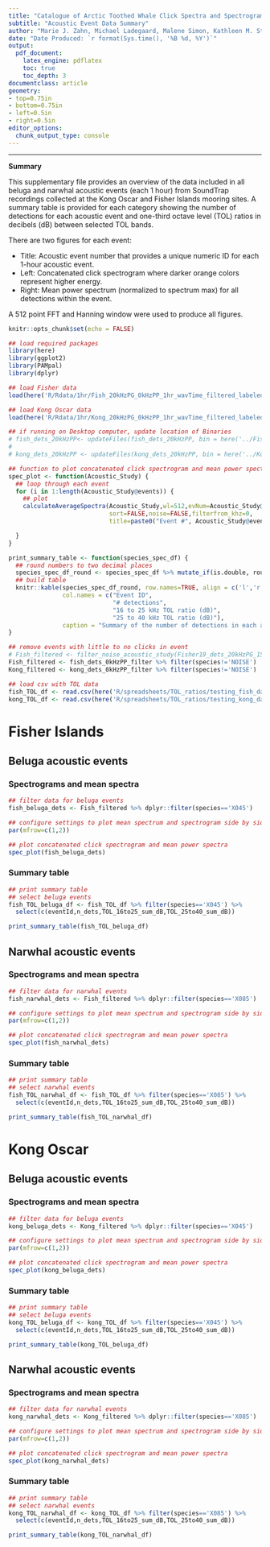 ```yaml
---
title: "Catalogue of Arctic Toothed Whale Click Spectra and Spectrograms from SoundTrap Recordings"
subtitle: "Acoustic Event Data Summary"
author: "Marie J. Zahn, Michael Ladegaard, Malene Simon, Kathleen M. Stafford, Taiki Sakai, Kristin L. Laidre"
date: "Date Produced: `r format(Sys.time(), '%B %d, %Y')`"
output:
  pdf_document: 
    latex_engine: pdflatex
    toc: true
    toc_depth: 3
documentclass: article
geometry:
- top=0.75in
- bottom=0.75in
- left=0.5in
- right=0.5in
editor_options: 
  chunk_output_type: console
---
```


***

**Summary**

This supplementary file provides an overview of the data included in all beluga and narwhal acoustic events (each 1 hour) from SoundTrap recordings collected at the Kong Oscar and Fisher Islands mooring sites. A summary table is provided for each category showing the number of detections for each acoustic event and one-third octave level (TOL) ratios in decibels (dB) between selected TOL bands.

There are two figures for each event:

- Title: Acoustic event number that provides a unique numeric ID for each 1-hour acoustic event.
- Left: Concatenated click spectrogram where darker orange colors represent higher energy.
- Right: Mean power spectrum (normalized to spectrum max) for all detections within the event.

A 512 point FFT and Hanning window were used to produce all figures.

```r
knitr::opts_chunk$set(echo = FALSE)
```

```r
## load required packages
library(here)
library(ggplot2)
library(PAMpal)
library(dplyr)
```

```r
## load Fisher data
load(here('R/Rdata/1hr/Fish_20kHzPG_0kHzPP_1hr_wavTime_filtered_labeled.rdata'))

## load Kong Oscar data
load(here('R/Rdata/1hr/Kong_20kHzPG_0kHzPP_1hr_wavTime_filtered_labeled.rdata'))

```

```r
## if running on Desktop computer, update location of Binaries
# fish_dets_20kHzPP<- updateFiles(fish_dets_20kHzPP, bin = here('../Fisher/Binaries'), db = here('../Fisher/PAM20209_Zahn_narluga_fisher.sqlite3'))
# 
# kong_dets_20kHzPP <- updateFiles(kong_dets_20kHzPP, bin = here('../Kong_Oscar/Binaries'), db = here('../Kong_Oscar/PAM20209_Zahn_narluga_kong.sqlite3'))
```

```r
## function to plot concatenated click spectrogram and mean power spectrum for each acoustic event
spec_plot <- function(Acoustic_Study) {
  ## loop through each event
  for (i in 1:length(Acoustic_Study@events)) {
    ## plot
    calculateAverageSpectra(Acoustic_Study,wl=512,evNum=Acoustic_Study@events[[i]]@id,
                            sort=FALSE,noise=FALSE,filterfrom_khz=0,
                            title=paste0("Event #", Acoustic_Study@events[[i]]@id),norm=TRUE)

  }
}
```

```r
print_summary_table <- function(species_spec_df) {
  ## round numbers to two decimal places
  species_spec_df_round <- species_spec_df %>% mutate_if(is.double, round, 2)
  ## build table
  knitr::kable(species_spec_df_round, row.names=TRUE, align = c('l','r','r','r'),
               col.names = c("Event ID",
                             "# detections",
                             "16 to 25 kHz TOL ratio (dB)",
                             "25 to 40 kHz TOL ratio (dB)"),
               caption = "Summary of the number of detections in each acoustic event with unique ID's and the TOL ratio between the (1) 16 and 25 kHz, and (2) 25 and 40 kHz TOL bands.")
}

```

```r
## remove events with little to no clicks in event
# Fish_filtered <- filter_noise_acoustic_study(Fisher19_dets_20kHzPG_15kHzPP)
Fish_filtered <- fish_dets_0kHzPP_filter %>% filter(species!='NOISE')
Kong_filtered <- kong_dets_0kHzPP_filter %>% filter(species!='NOISE')

## load csv with TOL data
fish_TOL_df <- read.csv(here('R/spreadsheets/TOL_ratios/testing_fish_data_TOL_ratios_0kHz_highpass.csv'))
kong_TOL_df <- read.csv(here('R/spreadsheets/TOL_ratios/testing_kong_data_TOL_ratios_0kHz_highpass.csv'))
```

# Fisher Islands

## Beluga acoustic events

### Spectrograms and mean spectra

```r
## filter data for beluga events
fish_beluga_dets <- Fish_filtered %>% dplyr::filter(species=='X045')

## configure settings to plot mean spectrum and spectrogram side by side
par(mfrow=c(1,2))

## plot concatenated click spectrogram and mean power spectra
spec_plot(fish_beluga_dets)
```

### Summary table

```r
## print summary table
## select beluga events
fish_TOL_beluga_df <- fish_TOL_df %>% filter(species=='X045') %>% 
  select(c(eventId,n_dets,TOL_16to25_sum_dB,TOL_25to40_sum_dB))

print_summary_table(fish_TOL_beluga_df)

```

\vspace{0.5in}

## Narwhal acoustic events

### Spectrograms and mean spectra

```r
## filter data for narwhal events
fish_narwhal_dets <- Fish_filtered %>% dplyr::filter(species=='X085')

## configure settings to plot mean spectrum and spectrogram side by side
par(mfrow=c(1,2))

## plot concatenated click spectrogram and mean power spectra
spec_plot(fish_narwhal_dets)
```

### Summary table

```r
## print summary table
## select narwhal events
fish_TOL_narwhal_df <- fish_TOL_df %>% filter(species=='X085') %>%
  select(c(eventId,n_dets,TOL_16to25_sum_dB,TOL_25to40_sum_dB))

print_summary_table(fish_TOL_narwhal_df)

```


\vspace{0.5in}

# Kong Oscar

## Beluga acoustic events

### Spectrograms and mean spectra

```r
## filter data for beluga events
kong_beluga_dets <- Kong_filtered %>% dplyr::filter(species=='X045')

## configure settings to plot mean spectrum and spectrogram side by side
par(mfrow=c(1,2))

## plot concatenated click spectrogram and mean power spectra
spec_plot(kong_beluga_dets)
```

### Summary table

```r
## print summary table
## select beluga events
kong_TOL_beluga_df <- kong_TOL_df %>% filter(species=='X045') %>%
  select(c(eventId,n_dets,TOL_16to25_sum_dB,TOL_25to40_sum_dB))

print_summary_table(kong_TOL_beluga_df)

```

\vspace{0.5in}

## Narwhal acoustic events

### Spectrograms and mean spectra

```r
## filter data for narwhal events
kong_narwhal_dets <- Kong_filtered %>% dplyr::filter(species=='X085')

## configure settings to plot mean spectrum and spectrogram side by side
par(mfrow=c(1,2))

## plot concatenated click spectrogram and mean power spectra
spec_plot(kong_narwhal_dets)
```

### Summary table

```r
## print summary table
## select narwhal events
kong_TOL_narwhal_df <- kong_TOL_df %>% filter(species=='X085') %>%
  select(c(eventId,n_dets,TOL_16to25_sum_dB,TOL_25to40_sum_dB))

print_summary_table(kong_TOL_narwhal_df)

```

\vspace{0.5in}
